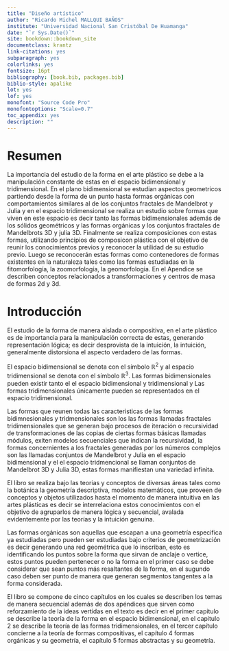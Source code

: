 ```yaml
---
title: "Diseño artístico"
author: "Ricardo Michel MALLQUI BAÑOS"
institute: "Universidad Nacional San Cristóbal De Huamanga"
date: "`r Sys.Date()`"
site: bookdown::bookdown_site
documentclass: krantz
link-citations: yes
subparagraph: yes
colorlinks: yes
fontsize: 16pt
bibliography: [book.bib, packages.bib]
biblio-style: apalike
lot: yes
lof: yes
monofont: "Source Code Pro"
monofontoptions: "Scale=0.7"
toc_appendix: yes
description: ""
---
```


```{=tex}
\newcommand{\N}{\mathbb{N}}
\newcommand{\R}{\mathbb{R}}
\newcommand{\CC}{\mathbb{C}}
\newcommand{\I}{\mathbb{I}}
\newcommand{\f}{\mathbb{f}}
\newcommand{\X}{\mathbb{X}}
\newcommand{\D}{\mathbb{D}}
\newcommand{\Z}{\mathbb{Z}}
\newcommand{\Q}{\mathbb{Q}}
\newcommand{\norm}[1]{\left\Vert#1\right\Vert}
\newcommand{\abs}[1]{\left\vert#1\right\vert}
\newcommand{\set}[1]{\left\{#1\right\}}
\newcommand{\seq}[1]{\left<#1\right>}
\newcommand{\co}[1]{\left[#1\right]}
\newcommand{\cc}[1]{\left(#1\right)}
\newcommand{\J}{\mathcal{J}}
\newcommand{\K}{\mathcal{K}}
\newcommand{\M}{\mathcal{M}}
\newcommand{\F}{\mathcal{F}}
```
# Resumen {.unnumbered}

La importancia del estudio de la forma en el arte plástico se debe a la manipulación constante de estas en el espacio bidimensional y tridimensional. En el plano bidimensional se estudian aspectos geometricos partiendo desde la forma de un punto hasta formas orgánicas con comportamientos similares al de los conjuntos fractales de Mandelbrot y Julia y en el espacio tridimensional se realiza un estudio sobre formas que viven en este espacio es decir tanto las formas bidimensionales además de los sólidos geométricos y las formas orgánicas y los conjuntos fractales de Mandelbrots 3D y julia 3D. Finalmente se realiza composiciones con estas formas, utilizando principios de composicon plástica con el objetivo de reunir los conocimientos previos y reconocer la utilidad de su estudio previo. Luego se reconocerán estas formas como contenedores de formas existentes en la naturaleza tales como las formas estudiadas en la fitomorfología, la zoomorfología, la geomorfologia. En el Apendice se describen conceptos relacionados a transformaciones y centros de masa de formas 2d y 3d.

# Introducción {.unnumbered}

El estudio de la forma de manera aislada o compositiva, en el arte plástico es de importancia para la manipulación correcta de estas, generando representación lógica; es decir desprovista de la intuición, la intuición, generalmente distorsiona el aspecto verdadero de las formas.

El espacio bidimensional se denota con el símbolo $\mathbb{R}^2$ y al espacio tridimensional se denota con el símbolo $\mathbb{R}^3$. Las formas bidimensionales pueden existir tanto el el espacio bidimensional y tridimensional y Las formas tridimensionales únicamente pueden se representados en el espacio tridimensional.

Las formas que reunen todas las caracteristicas de las formas bidimnesionales y tridmensionales son los las formas llamadas fractales tridimensionales que se generan bajo procesos de iteración o recursividad de transformaciones de las copias de ciertas formas básicas llamadas módulos, exiten modelos secuenciales que indican la recursividad, la formas concernientes a los fractales generadas por los números complejos son las llamadas conjuntos de Mandelbrot y Julia en el espacio bidimensional y el el espacio tridmencional se llaman conjuntos de Mandelbrot 3D y Julia 3D, estas formas manifiestan una variedad infinita.

El libro se realiza bajo las teorias y conceptos de diversas áreas tales como la botánica la geometría descriptiva, modelos matemáticos, que proveen de conceptos y objetos utilizados hasta el momento de manera intuitiva en las artes plásticas es decir se interrelaciona estos conocimientos con el objetivo de agruparlos de manera lógica y secuencial, avalada evidentemente por las teorías y la intuición genuina.

Las formas orgánicas son aquellas que escapan a una geometría especifica ya estudiadas pero pueden ser estudiadas bajo criterios de geometrización es decir generando una red geométrica que lo inscriban, esto es identificando los puntos sobre la forma que sirvan de anclaje o vertice, estos puntos pueden pertenecer o no la forma en el primer caso se debe considerar que sean puntos más resaltantes de la forma, en el sugundo caso deben ser punto de manera que generan segmentos tangentes a la forma considerada.

El libro se compone de cinco capítulos en los cuales se describen los temas de manera secuencial además de dos apéndices que sirven como reforzamiento de la ideas vertidas en el texto es decir en el primer capitulo se describe la teoría de la forma en el espacio bidimensional, en el capitulo 2 se describe la teoría de las formas tridimensionales, en el tercer capítulo concierne a la teoría de formas compositivas, el capítulo 4 formas orgánicas y su geometría, el capítulo 5 formas abstractas y su geometría.


